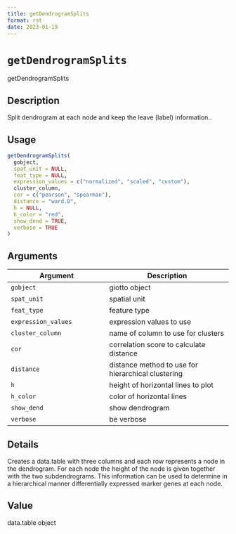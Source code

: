 ```yaml
--- 
title: getDendrogramSplits 
format: rst 
date: 2023-01-19 
--- 
```

# `getDendrogramSplits`

getDendrogramSplits


## Description

Split dendrogram at each node and keep the leave (label) information..


## Usage

```r
getDendrogramSplits(
  gobject,
  spat_unit = NULL,
  feat_type = NULL,
  expression_values = c("normalized", "scaled", "custom"),
  cluster_column,
  cor = c("pearson", "spearman"),
  distance = "ward.D",
  h = NULL,
  h_color = "red",
  show_dend = TRUE,
  verbose = TRUE
)
```


## Arguments

Argument      |Description
------------- |----------------
`gobject`     |     giotto object
`spat_unit`     |     spatial unit
`feat_type`     |     feature type
`expression_values`     |     expression values to use
`cluster_column`     |     name of column to use for clusters
`cor`     |     correlation score to calculate distance
`distance`     |     distance method to use for hierarchical clustering
`h`     |     height of horizontal lines to plot
`h_color`     |     color of horizontal lines
`show_dend`     |     show dendrogram
`verbose`     |     be verbose


## Details

Creates a data.table with three columns and each row represents a node in the
 dendrogram. For each node the height of the node is given together with the two
 subdendrograms. This information can be used to determine in a hierarchical manner
 differentially expressed marker genes at each node.


## Value

data.table object


